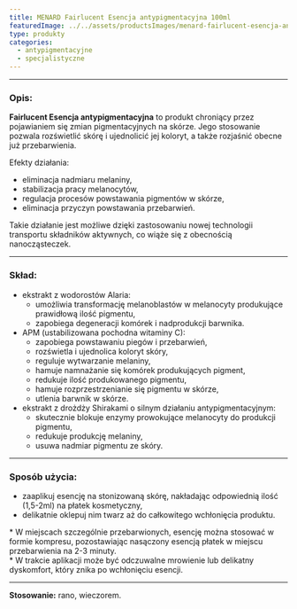 ```yaml
---
title: MENARD Fairlucent Esencja antypigmentacyjna 100ml
featuredImage: ../../assets/productsImages/menard-fairlucent-esencja-antypigmentacyjna-100ml.png
type: produkty
categories:
  - antypigmentacyjne
  - specjalistyczne
---
```



<Fairlucent />

---

<h3>Opis:</h3>

**Fairlucent Esencja antypigmentacyjna** to produkt chroniący przez pojawianiem się zmian pigmentacyjnych na skórze. Jego stosowanie pozwala rozświetlić skórę i ujednolicić jej koloryt, a także rozjaśnić obecne już przebarwienia.

Efekty działania:

- eliminacja nadmiaru melaniny,
- stabilizacja pracy melanocytów,
- regulacja procesów powstawania pigmentów w skórze,
- eliminacja przyczyn powstawania przebarwień.

Takie działanie jest możliwe dzięki zastosowaniu nowej technologii transportu składników aktywnych, co wiąże się z obecnością nanocząsteczek.

---

### Skład:

- ekstrakt z wodorostów Alaria:
  - umożliwia transformację melanoblastów w melanocyty produkujące prawidłową ilość pigmentu,
  - zapobiega degeneracji komórek i nadprodukcji barwnika.
- APM (ustabilizowana pochodna witaminy C):
  - zapobiega powstawaniu piegów i przebarwień,
  - rozświetla i ujednolica koloryt skóry,
  - reguluje wytwarzanie melaniny,
  - hamuje namnażanie się komórek produkujących pigment,
  - redukuje ilość produkowanego pigmentu,
  - hamuje rozprzestrzenianie się pigmentu w skórze,
  - utlenia barwnik w skórze.
- ekstrakt z drożdży Shirakami o silnym działaniu antypigmentacyjnym:
  - skutecznie blokuje enzymy prowokujące melanocyty do produkcji pigmentu,
  - redukuje produkcję melaniny,
  - usuwa nadmiar pigmentu ze skóry.

---

### Sposób użycia:

- zaaplikuj esencję na stonizowaną skórę, nakładając odpowiednią ilość (1,5-2ml) na płatek kosmetyczny,
- delikatnie oklepuj nim twarz aż do całkowitego wchłonięcia produktu.

\* W miejscach szczególnie przebarwionych, esencję można stosować w formie kompresu, pozostawiając nasączony esencją płatek w miejscu przebarwienia na 2-3 minuty.<br />\* W trakcie aplikacji może być odczuwalne mrowienie lub delikatny dyskomfort, który znika po wchłonięciu esencji.

---

**Stosowanie:** rano, wieczorem.
